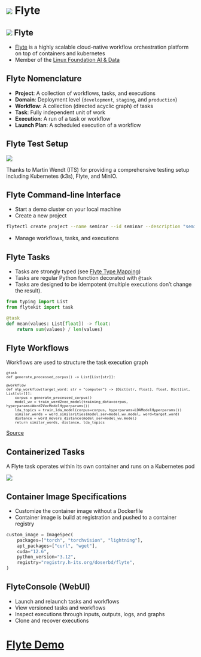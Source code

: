 # ![](images/favicon-flyte-docs.webp){.logo_h1_inline} Flyte
## ![](images/favicon-flyte-docs.webp){.logo_h2_inline} Flyte

- [Flyte](https://flyte.org/) is a highly scalable cloud-native workflow orchestration platform on top of containers and kubernetes
- Member of the [Linux Foundation AI & Data](https://lfaidata.foundation/projects/flyte/)


## Flyte Nomenclature

- **Project**: A collection of workflows, tasks, and executions
- **Domain**: Deployment level (`development`, `staging`, and `production`)
- **Workflow**: A collection (directed acyclic graph) of tasks
- **Task**: Fully independent unit of work
- **Execution**: A run of a task or workflow
- **Launch Plan**: A scheduled execution of a workflow


## Flyte Test Setup

![](images/flyte-test-setup.svg){fig-align="center"}

Thanks to Martin Wendt (ITS) for providing a comprehensive testing setup including Kubernetes (k3s), Flyte, and MinIO.


## Flyte Command-line Interface

- Start a demo cluster on your local machine
- Create a new project
```.bash
flytectl create project --name seminar --id seminar --description "seminar showcases"
```
- Manage workflows, tasks, and executions


## Flyte Tasks

- Tasks are strongly typed (see [Flyte Type Mapping](https://docs.flyte.org/en/latest/user_guide/data_types_and_io/index.html#data-types-and-io))
- Tasks are regular Python function decorated with `@task` 
- Tasks are designed to be idempotent (multiple executions don't change the result).

```python
from typing import List
from flytekit import task

@task
def mean(values: List[float]) -> float:
    return sum(values) / len(values)
```

## Flyte Workflows

Workflows are used to structure the task execution graph 

<!-- ```python
workflow_outputs = typing.NamedTuple(
    "WorkflowOutputs",
    simwords=Dict[str, float],
    distance=float,
    topics=Dict[int, List[str]],
)
``` -->

::: {style="font-size: 80%;"}
``` .python
@task
def generate_processed_corpus() -> List[List[str]]:

@workflow
def nlp_workflow(target_word: str = "computer") -> [Dict[str, float], float, Dict[int, List[str]]]:
    corpus = generate_processed_corpus()
    model_wv = train_word2vec_model(training_data=corpus, hyperparams=Word2VecModelHyperparams())
    lda_topics = train_lda_model(corpus=corpus, hyperparams=LDAModelHyperparams())
    similar_words = word_similarities(model_ser=model_wv.model, word=target_word)
    distance = word_movers_distance(model_ser=model_wv.model)
    return similar_words, distance, lda_topics
```
:::

::: aside
[Source](https://docs.flyte.org/en/latest/flytesnacks/examples/nlp_processing/word2vec_and_lda.html)
:::

## Containerized Tasks

A Flyte task operates within its own container and runs on a Kubernetes pod

![](images/union_tasks.png){fig-align="center"}


## Container Image Specifications

- Customize the container image without a Dockerfile
- Container image is build at registration and pushed to a container registry

```python
custom_image = ImageSpec(
    packages=["torch", "torchvision", "lightning"],
    apt_packages=["curl", "wget"],
    cuda="12.6",
    python_version="3.12",
    registry="registry.h-its.org/doserbd/flyte",
)
```


## FlyteConsole (WebUI)

- Launch and relaunch tasks and workflows
- View versioned tasks and workflows
- Inspect executions through inputs, outputs, logs, and graphs
- Clone and recover executions


# [Flyte Demo](https://github.com/BerndDoser/flyte-mnist)

<!-- - [PyTorch MNIST Classifier](https://docs.flyte.org/en/latest/flytesnacks/examples/mnist_classifier/pytorch_single_node_and_gpu.html) -->

